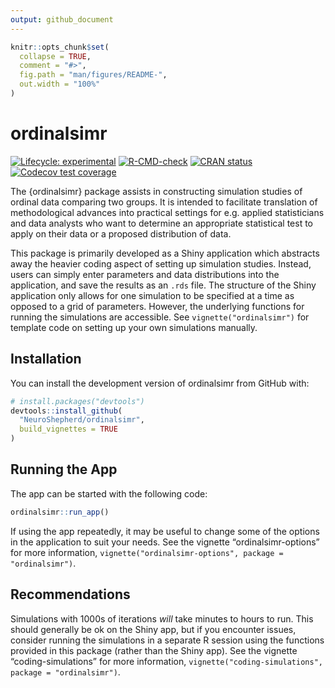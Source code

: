 ```yaml
---
output: github_document
---
```


<!-- README.md is generated from README.Rmd. Please edit that file -->

```r
knitr::opts_chunk$set(
  collapse = TRUE,
  comment = "#>",
  fig.path = "man/figures/README-",
  out.width = "100%"
)
```

# ordinalsimr

<!-- badges: start -->
[![Lifecycle: experimental](https://img.shields.io/badge/lifecycle-experimental-orange.svg)](https://lifecycle.r-lib.org/articles/stages.html#experimental)
[![R-CMD-check](https://github.com/NeuroShepherd/ordinalsimr/actions/workflows/R-CMD-check.yaml/badge.svg)](https://github.com/NeuroShepherd/ordinalsimr/actions/workflows/R-CMD-check.yaml)
[![CRAN status](https://www.r-pkg.org/badges/version/ordinalsimr)](https://CRAN.R-project.org/package=ordinalsimr)
[![Codecov test coverage](https://codecov.io/gh/NeuroShepherd/ordinalsimr/branch/master/graph/badge.svg)](https://app.codecov.io/gh/NeuroShepherd/ordinalsimr?branch=master)
<!-- badges: end -->

The {ordinalsimr} package assists in constructing simulation studies of ordinal data comparing two groups. It is intended to facilitate translation of methodological advances into practical settings for e.g. applied statisticians and data analysts who want to determine an appropriate statistical test to apply on their data or a proposed distribution of data.

This package is primarily developed as a Shiny application which abstracts away the heavier coding aspect of setting up simulation studies. Instead, users can simply enter parameters and data distributions into the application, and save the results as an `.rds` file. The structure of the Shiny application only allows for one simulation to be specified at a time as opposed to a grid of parameters. However, the underlying functions for running the simulations are accessible. See `vignette("ordinalsimr")` for template code on setting up your own simulations manually. 

## Installation

You can install the development version of ordinalsimr from GitHub with:

``` r
# install.packages("devtools")
devtools::install_github(
  "NeuroShepherd/ordinalsimr",
  build_vignettes = TRUE
)
```

## Running the App

The app can be started with the following code:

``` r
ordinalsimr::run_app()
```

If using the app repeatedly, it may be useful to change some of the options in the application to suit your needs. See the vignette "ordinalsimr-options" for more information, `vignette("ordinalsimr-options", package = "ordinalsimr")`.


## Recommendations

Simulations with 1000s of iterations *will* take minutes to hours to run. This should generally be ok on the Shiny app, but if you encounter issues, consider running the simulations in a separate R session using the functions provided in this package (rather than the Shiny app). See the vignette "coding-simulations" for more information, `vignette("coding-simulations", package = "ordinalsimr")`.





